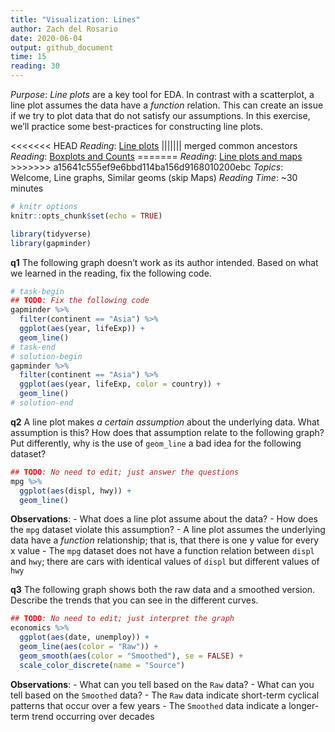 ```yaml
---
title: "Visualization: Lines"
author: Zach del Rosario
date: 2020-06-04
output: github_document
time: 15
reading: 30
---
```


*Purpose*: *Line plots* are a key tool for EDA. In contrast with a scatterplot,
a line plot assumes the data have a *function* relation. This can create an
issue if we try to plot data that do not satisfy our assumptions. In this
exercise, we'll practice some best-practices for constructing line plots.

<<<<<<< HEAD
*Reading*: [Line plots](https://rstudio.cloud/learn/primers/3.6)
||||||| merged common ancestors
*Reading*: [Boxplots and Counts](https://rstudio.cloud/learn/primers/3.5)
=======
*Reading*: [Line plots and maps](https://rstudio.cloud/learn/primers/3.6)
>>>>>>> a15641c555ef9e6bbd114ba156d9168010200ebc
*Topics*: Welcome, Line graphs, Similar geoms (skip Maps)
*Reading Time*: ~30 minutes

```r
# knitr options
knitr::opts_chunk$set(echo = TRUE)
```

```r
library(tidyverse)
library(gapminder)

```

__q1__ The following graph doesn't work as its author intended. Based on what we
learned in the reading, fix the following code.

```r
# task-begin
## TODO: Fix the following code
gapminder %>%
  filter(continent == "Asia") %>%
  ggplot(aes(year, lifeExp)) +
  geom_line()
# task-end
# solution-begin
gapminder %>%
  filter(continent == "Asia") %>%
  ggplot(aes(year, lifeExp, color = country)) +
  geom_line()
# solution-end
```

__q2__ A line plot makes *a certain assumption* about the underlying data. What
assumption is this? How does that assumption relate to the following graph? Put
differently, why is the use of `geom_line` a bad idea for the following dataset?

```r
## TODO: No need to edit; just answer the questions
mpg %>%
  ggplot(aes(displ, hwy)) +
  geom_line()

```

**Observations**:
<!-- task-begin -->
- What does a line plot assume about the data?
- How does the `mpg` dataset violate this assumption?
<!-- task-end -->
<!-- solution-begin -->
- A line plot assumes the underlying data have a *function* relationship; that is, that there is one y value for every x value
- The `mpg` dataset does not have a function relation between `displ` and `hwy`; there are cars with identical values of `displ` but different values of `hwy`
<!-- solution-end -->

__q3__ The following graph shows both the raw data and a smoothed version.
Describe the trends that you can see in the different curves.

```r
## TODO: No need to edit; just interpret the graph
economics %>%
  ggplot(aes(date, unemploy)) +
  geom_line(aes(color = "Raw")) +
  geom_smooth(aes(color = "Smoothed"), se = FALSE) +
  scale_color_discrete(name = "Source")
```

**Observations**:
<!-- task-begin -->
- What can you tell based on the `Raw` data?
- What can you tell based on the `Smoothed` data?
<!-- task-end -->
<!-- solution-begin -->
- The `Raw` data indicate short-term cyclical patterns that occur over a few years
- The `Smoothed` data indicate a longer-term trend occurring over decades
<!-- solution-end -->

<!-- include-exit-ticket -->
